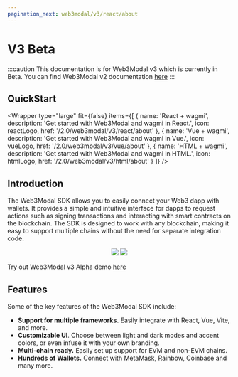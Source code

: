 ```yaml
---
pagination_next: web3modal/v3/react/about
---
```



# V3 Beta

:::caution
This documentation is for Web3Modal v3 which is currently in Beta. You can find Web3Modal v2 documentation [here](../html/wagmi/installation.mdx)
:::

## QuickStart

<Wrapper
  type="large"
  fit={false}
  items={[
    {
      name: 'React + wagmi',
      description: 'Get started with Web3Modal and wagmi in React.',
      icon: reactLogo,
      href: '/2.0/web3modal/v3/react/about'
    },
    {
      name: 'Vue + wagmi',
      description: 'Get started with Web3Modal and wagmi in Vue.',
      icon: vueLogo,
      href: '/2.0/web3modal/v3/vue/about'
    },
    {
      name: 'HTML + wagmi',
      description: 'Get started with Web3Modal and wagmi in HTML.',
      icon: htmlLogo,
      href: '/2.0/web3modal/v3/html/about'
    }
  ]}
/>

## Introduction

The Web3Modal SDK allows you to easily connect your Web3 dapp with wallets. It provides a simple and
intuitive interface for dapps to request actions such as signing transactions and interacting with smart
contracts on the blockchain. The SDK is designed to work with any blockchain, making it easy to support
multiple chains without the need for separate integration code.

<p
  align="center"
  style={{
    display: 'flex',
    justifyContent: 'start',
    alignItems: 'center',
    gap: '1rem',
    flexWrap: 'wrap'
  }}
>
  <img src="/img/web3modal-v3.png" style={{ maxHeight: '400px' }} />
  <img src="/img/web3modal-v3-qr.png" style={{ maxHeight: '400px' }} />
</p>

Try out Web3Modal v3 Alpha demo [here](https://web3modal-laboratory-v3.vercel.app/)

## Features

Some of the key features of the Web3Modal SDK include:

- **Support for multiple frameworks.** Easily integrate with React, Vue, Vite, and more.
- **Customizable UI**. Choose between light and dark modes and accent colors, or even infuse it with your own branding.
- **Multi-chain ready.** Easily set up support for EVM and non-EVM chains.
- **Hundreds of Wallets.** Connect with MetaMask, Rainbow, Coinbase and many more.
